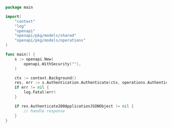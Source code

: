 ```go showLineNumbers copy filename="Authenticate usage example"
package main

import(
	"context"
	"log"
	"openapi"
	"openapi/pkg/models/shared"
	"openapi/pkg/models/operations"
)

func main() {
    s := openapi.New(
        openapi.WithSecurity(""),
    )

    ctx := context.Background()
    res, err := s.Authentication.Authenticate(ctx, operations.AuthenticateRequestBody{})
    if err != nil {
        log.Fatal(err)
    }

    if res.Authenticate200ApplicationJSONObject != nil {
        // handle response
    }
}
```

